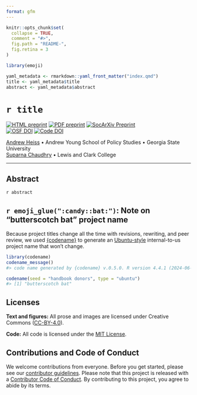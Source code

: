 ```yaml
---
format: gfm
---
```


<!-- README.md is generated from README.qmd. Please edit that file -->

```r
knitr::opts_chunk$set(
  collapse = TRUE,
  comment = "#>",
  fig.path = "README-",
  fig.retina = 3
)

library(emoji)

yaml_metadata <- rmarkdown::yaml_front_matter("index.qmd")
title <- yaml_metadata$title
abstract <- yaml_metadata$abstract
```

# `r title`

<!-- badges: start -->
[![HTML preprint](https://img.shields.io/badge/HTML%20preprint-FF851B)](https://stats.andrewheiss.com/butterscotch-bat/) [![PDF preprint](https://img.shields.io/badge/PDF%20preprint-3D9970)](https://stats.andrewheiss.com/butterscotch-bat/heiss-chaudhry-donor-responses-chapter.pdf) [![SocArXiv Preprint](https://img.shields.io/badge/SocArXiv%20preprint-10.31235%2Fosf.io%2F9gmhp-blue)](https://doi.org/10.31235/osf.io/9gmhp)  
[![OSF DOI](https://img.shields.io/badge/OSF-10.17605%2FOSF.IO%2FR97Y3-blue)](https://doi.org/10.17605/OSF.IO/R97Y3) [![Code DOI](https://img.shields.io/badge/Code-10.5281%2Fzenodo.14038467-blue)](https://doi.org/10.5281/zenodo.14038467)
<!-- badges: end -->

[Andrew Heiss](https://www.andrewheiss.com/) • Andrew Young School of Policy Studies • Georgia State University  
[Suparna Chaudhry](https://www.suparnachaudhry.com/) • Lewis and Clark College

---

## Abstract

`r abstract`


## `r emoji_glue(":candy::bat:")`: Note on "butterscotch bat" project name

Because project titles change all the time with revisions, rewriting, and peer review, we used [{codename}](http://svmiller.com/codename/) to generate an [Ubuntu-style](https://wiki.ubuntu.com/DevelopmentCodeNames) internal-to-us project name that won’t change.

```r
library(codename)
codename_message()
#> code name generated by {codename} v.0.5.0. R version 4.4.1 (2024-06-14).

codename(seed = "handbook donors", type = "ubuntu")
#> [1] "butterscotch bat"
```


## Licenses

**Text and figures:** All prose and images are licensed under Creative Commons ([CC-BY-4.0](http://creativecommons.org/licenses/by/4.0/)).

**Code:** All code is licensed under the [MIT License](LICENSE.md).


## Contributions and Code of Conduct

We welcome contributions from everyone. Before you get started, please see our [contributor guidelines](CONTRIBUTING.md). Please note that this project is released with a [Contributor Code of Conduct](https://contributor-covenant.org/version/2/0/CODE_OF_CONDUCT.html). By contributing to this project, you agree to abide by its terms.
